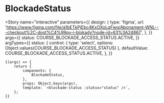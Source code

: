 

<Meta title="components/BlockadeStatus" component={BlockadeStatus} />

# BlockadeStatus

<Story
	name="interactive"
	parameters={{
		design: {
			type: 'figma',
			url: 'https://www.figma.com/file/a1bETkPjEbc4KxOXoLqFwq/Abonament-WNL---checkout%2C-dost%C4%99py-i-blokady?node-id=63%3A24867',
		},
	}}
	args={{
		status: COURSE_BLOCKADE_ACCESS_STATUS.ACTIVE,
	}}
	argTypes={{
		status: {
			control: { type: 'select', options: Object.values(COURSE_BLOCKADE_ACCESS_STATUS) },
			defaultValue: COURSE_BLOCKADE_ACCESS_STATUS.ACTIVE,
		},
	}}
>
	{(args) => {
		return {
			components: {
				BlockadeStatus,
			},
			props: Object.keys(args),
			template: `<blockade-status :status="status" />`,
		};
	}}
</Story>
